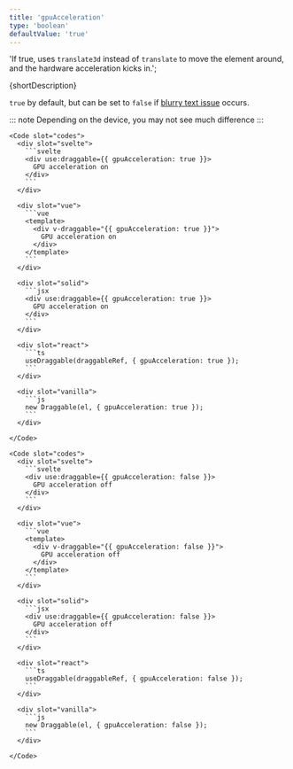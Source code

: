 ```yaml
---
title: 'gpuAcceleration'
type: 'boolean'
defaultValue: 'true'
---
```




  'If true, uses `translate3d` instead of `translate` to move the element around, and the hardware acceleration kicks in.';

{shortDescription}

`true` by default, but can be set to `false` if [blurry text issue](https://developpaper.com/question/why-does-the-use-of-css3-translate3d-result-in-blurred-display/) occurs.

::: note
Depending on the device, you may not see much difference
:::

<Examples client:load>
  <Example>
    <AccelerationExample client:visible slot="demo" />

    <Code slot="codes">
      <div slot="svelte">
        ```svelte
        <div use:draggable={{ gpuAcceleration: true }}>
          GPU acceleration on
        </div>
        ```
      </div>

      <div slot="vue">
        ```vue
        <template>
          <div v-draggable="{{ gpuAcceleration: true }}">
            GPU acceleration on
          </div>
        </template>
        ```
      </div>

      <div slot="solid">
        ```jsx
        <div use:draggable={{ gpuAcceleration: true }}>
          GPU acceleration on
        </div>
        ```
      </div>

      <div slot="react">
        ```ts
        useDraggable(draggableRef, { gpuAcceleration: true });
        ```
      </div>

      <div slot="vanilla">
        ```js
        new Draggable(el, { gpuAcceleration: true });
        ```
      </div>

    </Code>

  </Example>

  <Example>
    <NoAccelerationExample client:visible slot="demo" />

    <Code slot="codes">
      <div slot="svelte">
        ```svelte
        <div use:draggable={{ gpuAcceleration: false }}>
          GPU acceleration off
        </div>
        ```
      </div>

      <div slot="vue">
        ```vue
        <template>
          <div v-draggable="{{ gpuAcceleration: false }}">
            GPU acceleration off
          </div>
        </template>
        ```
      </div>

      <div slot="solid">
        ```jsx
        <div use:draggable={{ gpuAcceleration: false }}>
          GPU acceleration off
        </div>
        ```
      </div>

      <div slot="react">
        ```ts
        useDraggable(draggableRef, { gpuAcceleration: false });
        ```
      </div>

      <div slot="vanilla">
        ```js
        new Draggable(el, { gpuAcceleration: false });
        ```
      </div>

    </Code>

  </Example>
</Examples>

